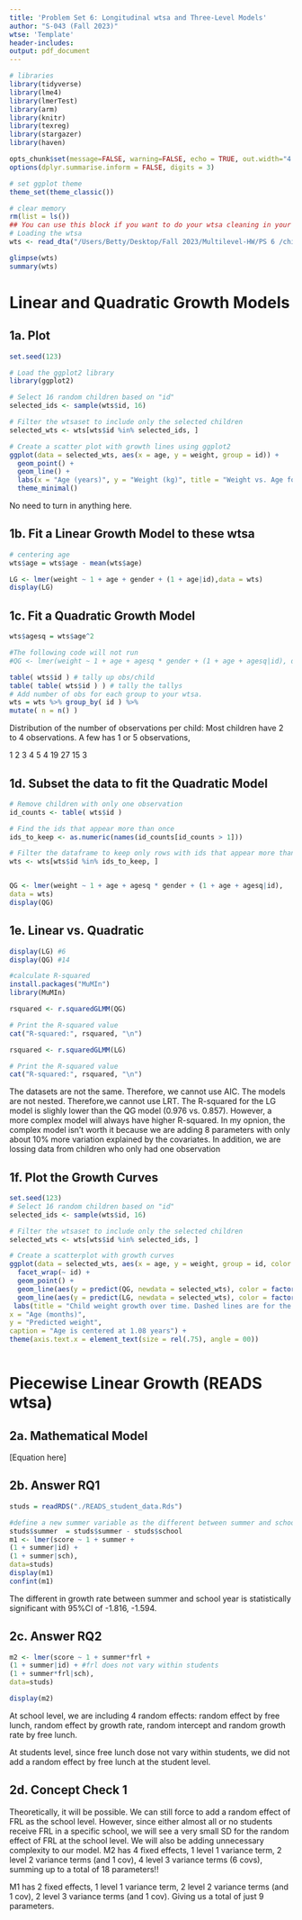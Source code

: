 ```yaml
---
title: 'Problem Set 6: Longitudinal wtsa and Three-Level Models'
author: "S-043 (Fall 2023)"
wtse: 'Template'
header-includes:
output: pdf_document
---
```



```r
# libraries
library(tidyverse)
library(lme4)
library(lmerTest)
library(arm)
library(knitr)
library(texreg)
library(stargazer)
library(haven)

opts_chunk$set(message=FALSE, warning=FALSE, echo = TRUE, out.width="4.5in")
options(dplyr.summarise.inform = FALSE, digits = 3)

# set ggplot theme
theme_set(theme_classic())

# clear memory
rm(list = ls())
## You can use this block if you want to do your wtsa cleaning in your Markdown file. You are also welcome to do your wtsa cleaning in an entirely separate script. 
# Loading the wtsa
wts <- read_dta("/Users/Betty/Desktop/Fall 2023/Multilevel-HW/PS 6 /childweights.dta")

glimpse(wts)
summary(wts)
```

# Linear and Quadratic Growth Models

## 1a. Plot
```r
set.seed(123)

# Load the ggplot2 library
library(ggplot2)

# Select 16 random children based on "id"
selected_ids <- sample(wts$id, 16)

# Filter the wtsaset to include only the selected children
selected_wts <- wts[wts$id %in% selected_ids, ]

# Create a scatter plot with growth lines using ggplot2
ggplot(data = selected_wts, aes(x = age, y = weight, group = id)) +
  geom_point() +
  geom_line() +
  labs(x = "Age (years)", y = "Weight (kg)", title = "Weight vs. Age for 16 Randomly Selected Children") +
  theme_minimal()
```

No need to turn in anything here.

## 1b. Fit a Linear Growth Model to these wtsa

```r
# centering age 
wts$age = wts$age - mean(wts$age)

LG <- lmer(weight ~ 1 + age + gender + (1 + age|id),data = wts)
display(LG)
```

## 1c. Fit a Quadratic Growth Model

```r
wts$agesq = wts$age^2

#The following code will not run
#QG <- lmer(weight ~ 1 + age + agesq * gender + (1 + age + agesq|id), data = wts)

table( wts$id ) # tally up obs/child
table( table( wts$id ) ) # tally the tallys
# Add number of obs for each group to your wtsa.
wts = wts %>% group_by( id ) %>%
mutate( n = n() )
```

Distribution of the number of observations per child: Most children have 2 to 4 observations. A few has 1 or 5 observations, 

1  2  3  4  5 
4 19 27 15  3 
 
## 1d. Subset the data to fit the Quadratic Model

```r
# Remove children with only one observation
id_counts <- table( wts$id )

# Find the ids that appear more than once
ids_to_keep <- as.numeric(names(id_counts[id_counts > 1]))

# Filter the dataframe to keep only rows with ids that appear more than once
wts <- wts[wts$id %in% ids_to_keep, ]


QG <- lmer(weight ~ 1 + age + agesq * gender + (1 + age + agesq|id),
data = wts)
display(QG)
```

## 1e. Linear vs. Quadratic

```r
display(LG) #6
display(QG) #14

#calculate R-squared 
install.packages("MuMIn")
library(MuMIn)

rsquared <- r.squaredGLMM(QG)

# Print the R-squared value
cat("R-squared:", rsquared, "\n")

rsquared <- r.squaredGLMM(LG)

# Print the R-squared value
cat("R-squared:", rsquared, "\n")

```
The datasets are not the same. Therefore, we cannot use AIC. The models are not nested. Therefore,we cannot use LRT. 
The R-squared for the LG model is slighly lower than the QG model (0.976 vs. 0.857). However, a more complex model will always have higher R-squared. In my opnion, the complex model isn't worth it because we are adding 8 parameters with only about 10% more variation explained by the covariates. In addition, we are lossing data from children who only had one observation

## 1f. Plot the Growth Curves

```r
set.seed(123)
# Select 16 random children based on "id"
selected_ids <- sample(wts$id, 16)

# Filter the wtsaset to include only the selected children
selected_wts <- wts[wts$id %in% selected_ids, ]

# Create a scatterplot with growth curves
ggplot(data = selected_wts, aes(x = age, y = weight, group = id, color = factor(gender))) +
  facet_wrap(~ id) +
  geom_point() +
  geom_line(aes(y = predict(QG, newdata = selected_wts), color = factor(gender)), linetype = "dashed") +
  geom_line(aes(y = predict(LG, newdata = selected_wts), color = factor(gender))) +
 labs(title = "Child weight growth over time. Dashed lines are for the quadratic growth model and solid lines are for linear growth model",
x = "Age (months)",
y = "Predicted weight",
caption = "Age is centered at 1.08 years") +
theme(axis.text.x = element_text(size = rel(.75), angle = 00))



```

\newpage

# Piecewise Linear Growth (READS wtsa)

## 2a. Mathematical Model

[Equation here]

## 2b. Answer RQ1

```r
studs = readRDS("./READS_student_data.Rds")

#define a new summer variable as the different between summer and school
studs$summer  = studs$summer - studs$school
m1 <- lmer(score ~ 1 + summer +
(1 + summer|id) +
(1 + summer|sch),
data=studs)
display(m1)
confint(m1)
```
The different in growth rate between summer and school year is statistically significant with 95%CI of -1.816, -1.594.

## 2c. Answer RQ2

```r
m2 <- lmer(score ~ 1 + summer*frl +
(1 + summer|id) + #frl does not vary within students
(1 + summer*frl|sch),
data=studs)

display(m2)
```
At school level, we are including 4 random effects: random effect by free lunch, random effect by growth rate, random intercept and random growth rate by free lunch. 

At students level, since free lunch dose not vary within students, we did not add a random effect by free lunch at the student level. 

## 2d. Concept Check 1

Theoretically, it will be possible. We can still force to add a random effect of FRL as the school level. However, since either almost all or no students receive FRL in a specific school, we will see a very small SD for the random effect of FRL at the school level. We will also be adding unnecessary complexity to our model. M2 has 4 fixed effects, 1 level 1 variance term, 2 level 2 variance terms (and 1 cov), 4 level 3 variance terms (6 covs), summing up to a total of 18 parameters!!

M1 has 2 fixed effects, 1 level 1 variance term, 2 level 2 variance terms (and 1 cov), 2 level 3 variance terms (and 1 cov). Giving us a total of just 9 parameters. 

